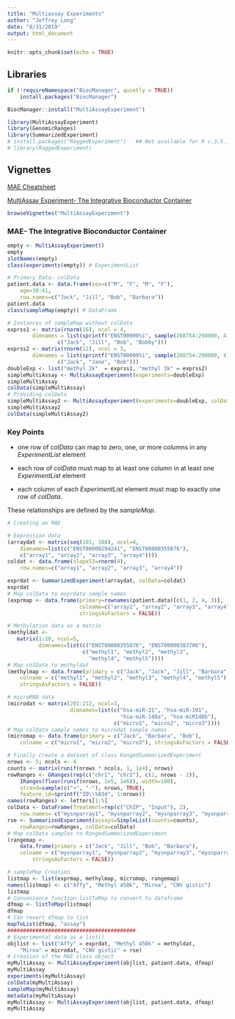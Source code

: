```yaml
---
title: "Multiassay Experiments"
author: "Jeffrey Long"
date: "8/31/2019"
output: html_document
---
```


```r
knitr::opts_chunk$set(echo = TRUE)
```

## Libraries

```r
if (!requireNamespace("BiocManager", quietly = TRUE))
    install.packages("BiocManager")

BiocManager::install("MultiAssayExperiment")

library(MultiAssayExperiment)
library(GenomicRanges)
library(SummarizedExperiment)
# install.packages("RaggedExperiment")   ## Not available for R v.3.5.1, v.3.5.3, or v.3.6.0
# library(RaggedExperiment) 
```


## Vignettes

[MAE Cheatsheet](http://127.0.0.1:20915/library/MultiAssayExperiment/doc/MultiAssayExperiment_cheatsheet.pdf)

[MultiAssay Experiment- The Integrative Bioconductor Container](http://127.0.0.1:20915/library/MultiAssayExperiment/doc/MultiAssayExperiment.html)



```r
browseVignettes("MultiAssayExperiment")


```


### MAE- The Integrative Bioconductor Container


```r
empty <- MultiAssayExperiment()
empty
slotNames(empty)
class(experiments(empty)) # ExperimentList

# Primary Data- colData
patient.data <- data.frame(sex=c("M", "F", "M", "F"),
    age=38:41,
    row.names=c("Jack", "Jill", "Bob", "Barbara"))
patient.data
class(sampleMap(empty)) # DataFrame

# Instances of sampleMap without colData
exprss1 <- matrix(rnorm(16), ncol = 4,
        dimnames = list(sprintf("ENST00000%i", sample(288754:290000, 4)),
                c("Jack", "Jill", "Bob", "Bobby")))
exprss2 <- matrix(rnorm(12), ncol = 3,
        dimnames = list(sprintf("ENST00000%i", sample(288754:290000, 4)),
                c("Jack", "Jane", "Bob")))
doubleExp <- list("methyl 2k"  = exprss1, "methyl 3k" = exprss2)
simpleMultiAssay <- MultiAssayExperiment(experiments=doubleExp)
simpleMultiAssay
colData(simpleMultiAssay)
# Providing colData
simpleMultiAssay2 <- MultiAssayExperiment(experiments=doubleExp, colData=patient.data)
simpleMultiAssay2
colData(simpleMultiAssay2)
```

### Key Points

* one row of $colData$ can map to zero, one, or more columns in any $ExperimentList$ element

* each row of $colData$ must map to at least one column in at least one $ExperimentList$ element

* each column of each $ExperimentList$ element must map to exactly one row of $colData$.

These relationships are defined by the $sampleMap$.

```r
# Creating an MAE

# Expression data
(arraydat <- matrix(seq(101, 108), ncol=4,
    dimnames=list(c("ENST00000294241", "ENST00000355076"),
    c("array1", "array2", "array3", "array4"))))
coldat <- data.frame(slope53=rnorm(4),
    row.names=c("array1", "array2", "array3", "array4"))

exprdat <- SummarizedExperiment(arraydat, colData=coldat)
exprdat
# Map colData to exprdata sample names
(exprmap <- data.frame(primary=rownames(patient.data)[c(1, 2, 4, 3)],
                       colname=c("array1", "array2", "array3", "array4"),
                       stringsAsFactors = FALSE))

# Methylation data as a matrix
(methyldat <-
   matrix(1:10, ncol=5,
          dimnames=list(c("ENST00000355076", "ENST00000383706"),
                        c("methyl1", "methyl2", "methyl3",
                          "methyl4", "methyl5"))))
# Map colData to methyldat
(methylmap <- data.frame(primary = c("Jack", "Jack", "Jill", "Barbara", "Bob"),
    colname = c("methyl1", "methyl2", "methyl3", "methyl4", "methyl5"),
    stringsAsFactors = FALSE))

# microRNA data
(microdat <- matrix(201:212, ncol=3,
                    dimnames=list(c("hsa-miR-21", "hsa-miR-191",
                                    "hsa-miR-148a", "hsa-miR148b"),
                                  c("micro1", "micro2", "micro3"))))
# Map colData sample names to microdat sample names
(micromap <- data.frame(primary = c("Jack", "Barbara", "Bob"),
    colname = c("micro1", "micro2", "micro3"), stringsAsFactors = FALSE))

# Finally create a dataset of class RangedSummarizedExperiment
nrows <- 5; ncols <- 4
counts <- matrix(runif(nrows * ncols, 1, 1e4), nrows)
rowRanges <- GRanges(rep(c("chr1", "chr2"), c(2, nrows - 2)),
    IRanges(floor(runif(nrows, 1e5, 1e6)), width=100),
    strand=sample(c("+", "-"), nrows, TRUE),
    feature_id=sprintf("ID\\%03d", 1:nrows))
names(rowRanges) <- letters[1:5]
colData <- DataFrame(Treatment=rep(c("ChIP", "Input"), 2),
    row.names= c("mysnparray1", "mysnparray2", "mysnparray3", "mysnparray4"))
rse <- SummarizedExperiment(assays=SimpleList(counts=counts),
    rowRanges=rowRanges, colData=colData)
# Map colData samples to RangedSummarizedExperiment
(rangemap <-
    data.frame(primary = c("Jack", "Jill", "Bob", "Barbara"),
    colname = c("mysnparray1", "mysnparray2", "mysnparray3", "mysnparray4"),
        stringsAsFactors = FALSE))

# sampleMap Creation
listmap <- list(exprmap, methylmap, micromap, rangemap)
names(listmap) <- c("Affy", "Methyl 450k", "Mirna", "CNV gistic")
listmap
# Convenience function listToMap to convert to dataframe
dfmap <- listToMap(listmap)
dfmap
# Can revert dfmap to list
mapToList(dfmap, "assay")
#########################################
# Experimental data as a list()
objlist <- list("Affy" = exprdat, "Methyl 450k" = methyldat,
    "Mirna" = microdat, "CNV gistic" = rse)
# Creation of the MAE class object
myMultiAssay <- MultiAssayExperiment(objlist, patient.data, dfmap)
myMultiAssay
experiments(myMultiAssay)
colData(myMultiAssay)
sampleMap(myMultiAssay)
metadata(myMultiAssay)
myMultiAssay <- MultiAssayExperiment(objlist, patient.data, dfmap)
myMultiAssay
```
